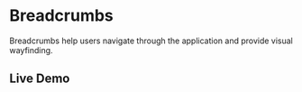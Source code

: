# Breadcrumbs

Breadcrumbs help users navigate through the application and provide visual wayfinding.

## Live Demo


<StorybookIFrame storyId="components-breadcrumbs" />